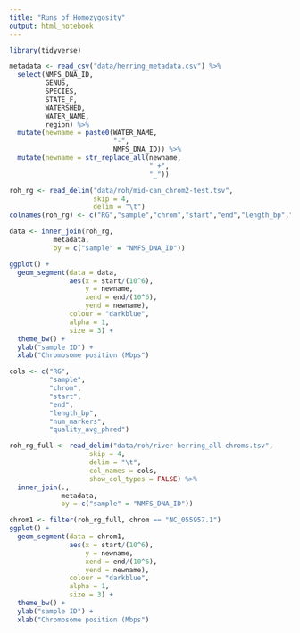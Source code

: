 ```yaml
---
title: "Runs of Homozygosity"
output: html_notebook
---
```


```r
library(tidyverse)
```

```r
metadata <- read_csv("data/herring_metadata.csv") %>%
  select(NMFS_DNA_ID, 
         GENUS, 
         SPECIES, 
         STATE_F, 
         WATERSHED, 
         WATER_NAME, 
         region) %>% 
  mutate(newname = paste0(WATER_NAME, 
                          "-", 
                          NMFS_DNA_ID)) %>%
  mutate(newname = str_replace_all(newname, 
                                   " +", 
                                   "_"))

roh_rg <- read_delim("data/roh/mid-can_chrom2-test.tsv", 
                     skip = 4, 
                     delim = "\t")
colnames(roh_rg) <- c("RG","sample","chrom","start","end","length_bp","num_markers","quality_avg_phred")

data <- inner_join(roh_rg, 
           metadata, 
           by = c("sample" = "NMFS_DNA_ID"))

ggplot() +
  geom_segment(data = data, 
               aes(x = start/(10^6), 
                   y = newname, 
                   xend = end/(10^6), 
                   yend = newname), 
               colour = "darkblue", 
               alpha = 1, 
               size = 3) +
  theme_bw() +
  ylab("sample ID") +
  xlab("Chromosome position (Mbps")
```

```r
cols <- c("RG",
          "sample",
          "chrom",
          "start",
          "end",
          "length_bp",
          "num_markers",
          "quality_avg_phred")

roh_rg_full <- read_delim("data/roh/river-herring_all-chroms.tsv", 
                    skip = 4, 
                    delim = "\t", 
                    col_names = cols,
                    show_col_types = FALSE) %>%
  inner_join(., 
             metadata, 
             by = c("sample" = "NMFS_DNA_ID"))

chrom1 <- filter(roh_rg_full, chrom == "NC_055957.1")
ggplot() +
  geom_segment(data = chrom1, 
               aes(x = start/(10^6), 
                   y = newname, 
                   xend = end/(10^6), 
                   yend = newname), 
               colour = "darkblue", 
               alpha = 1, 
               size = 3) +
  theme_bw() +
  ylab("sample ID") +
  xlab("Chromosome position (Mbps")
```

